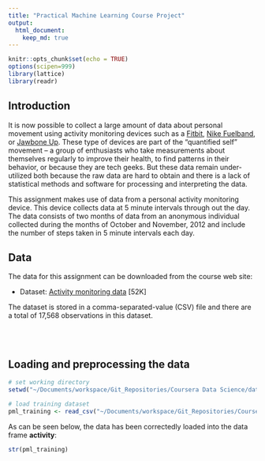 ```yaml
---
title: "Practical Machine Learning Course Project"
output: 
  html_document:
    keep_md: true
---
```



```r
knitr::opts_chunk$set(echo = TRUE)
options(scipen=999)
library(lattice)
library(readr)
```
## Introduction

It is now possible to collect a large amount of data about personal
movement using activity monitoring devices such as a
[Fitbit](http://www.fitbit.com), [Nike
Fuelband](http://www.nike.com/us/en_us/c/nikeplus-fuelband), or
[Jawbone Up](https://jawbone.com/up). These type of devices are part of
the "quantified self" movement -- a group of enthusiasts who take
measurements about themselves regularly to improve their health, to
find patterns in their behavior, or because they are tech geeks. But
these data remain under-utilized both because the raw data are hard to
obtain and there is a lack of statistical methods and software for
processing and interpreting the data.

This assignment makes use of data from a personal activity monitoring
device. This device collects data at 5 minute intervals through out the
day. The data consists of two months of data from an anonymous
individual collected during the months of October and November, 2012
and include the number of steps taken in 5 minute intervals each day.

## Data

The data for this assignment can be downloaded from the course web
site:

* Dataset: [Activity monitoring data](https://d396qusza40orc.cloudfront.net/repdata%2Fdata%2Factivity.zip) [52K]



The dataset is stored in a comma-separated-value (CSV) file and there
are a total of 17,568 observations in this
dataset.

<br><br>

## Loading and preprocessing the data
```r
# set working directory
setwd("~/Documents/workspace/Git_Repositories/Coursera Data Science/datasciencecoursera Projects/08 Practical Machine Learning Project")

# load training dataset
pml_training <- read_csv("~/Documents/workspace/Git_Repositories/Coursera Data Science/datasciencecoursera Projects/08 Practical Machine Learning Project/Data/pml-training.csv")
```
As can be seen below, the data has been correctedly loaded into the data frame **activity**:
```r
str(pml_training)
```


<br><br>

